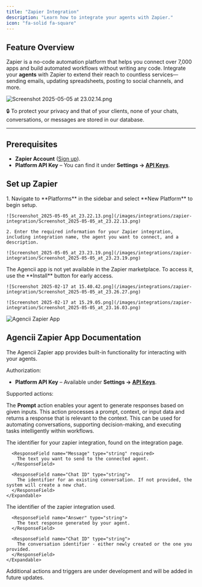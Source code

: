```yaml
---
title: "Zapier Integration"
description: "Learn how to integrate your agents with Zapier."
icon: "fa-solid fa-square"
---
```


## Feature Overview

Zapier is a no-code automation platform that helps you connect over 7,000 apps and build automated workflows without writing any code. Integrate your **agents** with Zapier to extend their reach to countless services—sending emails, updating spreadsheets, posting to social channels, and more.

![Screenshot 2025-05-05 at 23.02.14.png](/images/integrations/zapier-integration/Screenshot_2025-05-05_at_23.02.14.png)

🔒 To protect your privacy and that of your clients, none of your chats, conversations, or messages are stored in our database.

---

## Prerequisites

- **Zapier Account** ([Sign up](https://zapier.com/)).
- **Platform API Key** – You can find it under **Settings → [API Keys](https://agencii.ai/settings/?tab=apiKeys)**.

## Set up Zapier

<Steps>
  <Step title="Create a Zapier Integration">
    1. Navigate to **Platforms** in the sidebar and select **New Platform** to begin setup.

    ![Screenshot_2025-05-05_at_23.22.13.png](/images/integrations/zapier-integration/Screenshot_2025-05-05_at_23.22.13.png)

    2. Enter the required information for your Zapier integration, including integration name, the agent you want to connect, and a description.

    ![Screenshot_2025-05-05_at_23.23.19.png](/images/integrations/zapier-integration/Screenshot_2025-05-05_at_23.23.19.png)
  </Step> 

  <Step title="Install Zapier App on your workspace">
    The Agencii app is not yet available in the Zapier marketplace. To access it, use the **Install** button for early access.

    ![Screenshot 2025-02-17 at 15.40.42.png](/images/integrations/zapier-integration/Screenshot_2025-05-05_at_23.26.27.png)

    ![Screenshot 2025-02-17 at 15.29.05.png](/images/integrations/zapier-integration/Screenshot_2025-05-05_at_23.16.03.png)
  </Step>
</Steps>

![Agencii Zapier App](/images/zapier-agencii-logo.svg)
## Agencii Zapier App Documentation

The Agencii Zapier app provides built-in functionality for interacting with your agents.

Authorization:

- **Platform API Key** – Available under **Settings → [API Keys](https://agencii.ai/settings/?tab=apiKeys)**.

Supported actions:

<Card title="Prompt">
  <p>The <strong>Prompt</strong> action enables your agent to generate responses based on given inputs. This action processes a prompt, context, or input data and returns a response that is relevant to the context. This can be used for automating conversations, supporting decision-making, and executing tasks intelligently within workflows.</p>

  <ResponseField name="Action Input Properties">
    <Expandable title="properties">
      <ResponseField name="Integration ID" type="string" required>
        The identifier for your zapier integration, found on the integration page.
      </ResponseField>

      <ResponseField name="Message" type="string" required>
        The text you want to send to the connected agent.
      </ResponseField>

      <ResponseField name="Chat ID" type="string">
        The identifier for an existing conversation. If not provided, the system will create a new chat.
      </ResponseField>
    </Expandable>
  </ResponseField>
  <ResponseField name="Action Output Properties">
    <Expandable title="properties">
      <ResponseField name="Integration ID" type="string">
        The identifier of the zapier integration used.
      </ResponseField>

      <ResponseField name="Answer" type="string">
        The text response generated by your agent.
      </ResponseField>

      <ResponseField name="Chat ID" type="string">
        The conversation identifier - either newly created or the one you provided.
      </ResponseField>
    </Expandable>
  </ResponseField>
</Card>

<Tip>Additional actions and triggers are under development and will be added in future updates.</Tip>